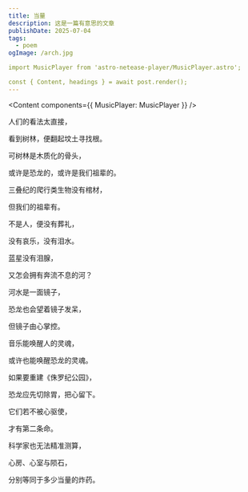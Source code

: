 ```yaml
---
title: 当量
description: 这是一篇有意思的文章
publishDate: 2025-07-04
tags:
  - poem
ogImage: /arch.jpg

import MusicPlayer from 'astro-netease-player/MusicPlayer.astro';

const { Content, headings } = await post.render();
---
```

<Content components={{ MusicPlayer: MusicPlayer }} />

<MusicPlayer netease="327186" />

人们的看法太直接，

看到树林，便翻起坟土寻找根。

可树林是木质化的骨头，

或许是恐龙的，或许是我们祖辈的。

三叠纪的爬行类生物没有棺材，

但我们的祖辈有。

不是人，便没有葬礼，

没有哀乐，没有泪水。

蓝星没有泪腺，

又怎会拥有奔流不息的河？

河水是一面镜子，

恐龙也会望着镜子发呆，

但镜子由心掌控。

音乐能唤醒人的灵魂，

或许也能唤醒恐龙的灵魂。

如果要重建《侏罗纪公园》，

恐龙应先切除胃，把心留下。

它们若不被心驱使，

才有第二条命。

科学家也无法精准测算，

心房、心室与陨石，

分别等同于多少当量的炸药。
